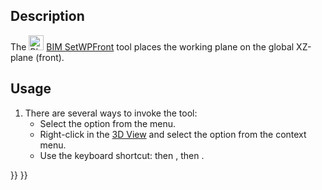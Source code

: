 <languages/>
<translate>

<!--T:1-->
{{Docnav
|[[BIM_SetWPTop|SetWPTop]]
|[[BIM_SetWPSide|SetWPSide]]
|[[BIM_Workbench|BIM]]
|IconL=BIM_SetWPTop.svg
|IconR=BIM_SetWPSide.svg
|IconC=Workbench_BIM.svg
}}

<!--T:2-->
{{GuiCommand
|Name=BIM SetWPFront
|MenuLocation=Snapping → Working Plane Front
|Workbenches=[[BIM_Workbench|BIM]]
|Shortcut={{KEY|W}} {{KEY|P}} {{KEY|1}}
|Version=1.0
|SeeAlso=[[BIM_SetWPTop|BIM SetWPTop]], [[BIM_SetWPSide|BIM SetWPSide]], [[Draft_SelectPlane|Draft SelectPlane]]
}}

== Description == <!--T:3-->

<!--T:4-->
The [[Image:BIM_SetWPFront.svg|24px]] [[BIM_SetWPFront|BIM SetWPFront]] tool places the working plane on the global XZ-plane (front).

==Usage== <!--T:5-->

<!--T:6-->
# There are several ways to invoke the tool:
#* Select the {{MenuCommand|Snapping → [[Image:BIM_SetWPFront.svg|16px]] Working Plane Front}} option from the menu.
#* Right-click in the [[3D_View|3D View]] and select the {{MenuCommand|Snapping → [[Image:BIM_SetWPFront.svg|16px]] Working Plane Front}} option from the context menu.
#* Use the keyboard shortcut: {{KEY|W}} then {{KEY|P}}, then {{KEY|1}}.


<!--T:7-->
{{Docnav
|[[BIM_SetWPTop|SetWPTop]]
|[[BIM_SetWPSide|SetWPSide]]
|[[BIM_Workbench|BIM]]
|IconL=BIM_SetWPTop.svg
|IconR=BIM_SetWPSide.svg
|IconC=Workbench_BIM.svg
}}
</translate>
{{BIM_Tools_navi{{#translation:}}}}
{{Userdocnavi{{#translation:}}}}